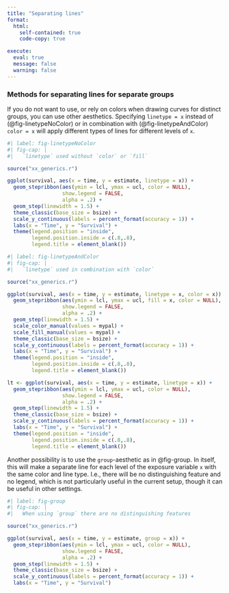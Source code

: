 ```yaml
---
title: "Separating lines"
format:
  html:
    self-contained: true
    code-copy: true

execute:
  eval: true
  message: false
  warning: false
---
```

### Methods for separating lines for separate groups

If you do not want to use, or rely on colors when drawing curves for distinct groups, you can use other aesthetics. Specifying `linetype = x` instead of (@fig-linetypeNoColor) or in combination with (@fig-linetypeAndColor) `color = x` will apply different types of lines for different levels of `x`.

```r
#| label: fig-linetypeNoColor
#| fig-cap: |
#|   `linetype` used without `color` or `fill`

source("xx_generics.r")

ggplot(survival, aes(x = time, y = estimate, linetype = x)) +
  geom_stepribbon(aes(ymin = lcl, ymax = ucl, color = NULL),
                  show.legend = FALSE,
                  alpha = .2) +
  geom_step(linewidth = 1.5) +
  theme_classic(base_size = bsize) +
  scale_y_continuous(labels = percent_format(accuracy = 1)) +
  labs(x = "Time", y = "Survival") +
  theme(legend.position = "inside",
        legend.position.inside = c(.8,.8),
        legend.title = element_blank())
```

```r
#| label: fig-linetypeAndColor
#| fig-cap: |
#|   `linetype` used in combination with `color`

source("xx_generics.r")

ggplot(survival, aes(x = time, y = estimate, linetype = x, color = x)) +
  geom_stepribbon(aes(ymin = lcl, ymax = ucl, fill = x, color = NULL),
                  show.legend = FALSE,
                  alpha = .2) +
  geom_step(linewidth = 1.5) +
  scale_color_manual(values = mypal) +
  scale_fill_manual(values = mypal) +
  theme_classic(base_size = bsize) +
  scale_y_continuous(labels = percent_format(accuracy = 1)) +
  labs(x = "Time", y = "Survival") +
  theme(legend.position = "inside",
        legend.position.inside = c(.8,.8),
        legend.title = element_blank())

lt <- ggplot(survival, aes(x = time, y = estimate, linetype = x)) +
  geom_stepribbon(aes(ymin = lcl, ymax = ucl, color = NULL),
                  show.legend = FALSE,
                  alpha = .2) +
  geom_step(linewidth = 1.5) +
  theme_classic(base_size = bsize) +
  scale_y_continuous(labels = percent_format(accuracy = 1)) +
  labs(x = "Time", y = "Survival") +
  theme(legend.position = "inside",
        legend.position.inside = c(.8,.8),
        legend.title = element_blank())
```

Another possibility is to use the `group`-aesthetic as in @fig-group. In itself, this will make a separate line for each level of the exposure variable `x` with the same color and line type. I.e., there will be no distinguishing feature and no legend, which is not particularly useful in the current setup, though it can be useful in other settings.

```r
#| label: fig-group
#| fig-cap: |
#|   When using `group` there are no distinguishing features

source("xx_generics.r")

ggplot(survival, aes(x = time, y = estimate, group = x)) +
  geom_stepribbon(aes(ymin = lcl, ymax = ucl, color = NULL),
                  show.legend = FALSE,
                  alpha = .2) +
  geom_step(linewidth = 1.5) +
  theme_classic(base_size = bsize) +
  scale_y_continuous(labels = percent_format(accuracy = 1)) +
  labs(x = "Time", y = "Survival") 
```